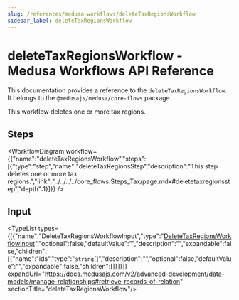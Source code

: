 ```yaml
---
slug: /references/medusa-workflows/deleteTaxRegionsWorkflow
sidebar_label: deleteTaxRegionsWorkflow
---
```



# deleteTaxRegionsWorkflow - Medusa Workflows API Reference

This documentation provides a reference to the `deleteTaxRegionsWorkflow`. It belongs to the `@medusajs/medusa/core-flows` package.

This workflow deletes one or more tax regions.

## Steps

<WorkflowDiagram workflow={{"name":"deleteTaxRegionsWorkflow","steps":[{"type":"step","name":"deleteTaxRegionsStep","description":"This step deletes one or more tax regions.","link":"../../../../core_flows.Steps_Tax/page.mdx#deletetaxregionsstep","depth":1}]}} />

## Input

<TypeList types={[{"name":"DeleteTaxRegionsWorkflowInput","type":"[DeleteTaxRegionsWorkflowInput](../../../../types/core_flows.DeleteTaxRegionsWorkflowInput/page.mdx)","optional":false,"defaultValue":"","description":"","expandable":false,"children":[{"name":"ids","type":"`string`[]","description":"","optional":false,"defaultValue":"","expandable":false,"children":[]}]}]} expandUrl="https://docs.medusajs.com/v2/advanced-development/data-models/manage-relationships#retrieve-records-of-relation" sectionTitle="deleteTaxRegionsWorkflow"/>
